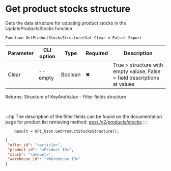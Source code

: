﻿---
sidebar_position: 7
---


# Get product stocks structure
 Gets the data structure for udpating product stocks in the UpdateProductsStocks function



`Function GetProductStocksStructure(Val Clear = False) Export`

  | Parameter | CLI option | Type | Required | Description |
  |-|-|-|-|-|
  | Clear | --empty | Boolean | &#x2716; | True > structure with empty valuse, False > field descriptions at values |

  
  Returns:  Structure of KeyAndValue - Filter fields structure

<br/>

:::tip
The description of the filter fields can be found on the documentation page for product list retrieving method: [post /v2/products/stocks](https://docs.ozon.ru/api/seller/#operation/ProductAPI_ProductsStocksV2)
:::
<br/>


```bsl title="Code example"
    Result = OPI_Ozon.GetProductStocksStructure();
```
 



```json title="Result"
{
 "offer_id": "<article>",
 "product_id": "<Product ID>",
 "stock": "<amount>",
 "warehouse_id": "<Warehouse ID>"
}
```
